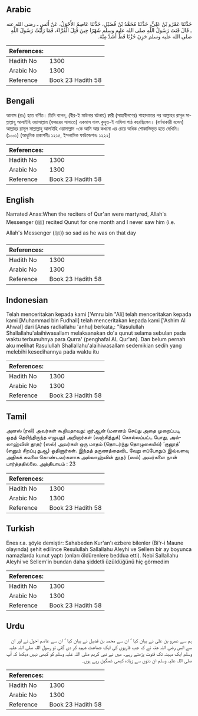 ## Arabic


<div dir="rtl" lang="ar" style={{fontSize:'larger',backgroundColor:'#f8f9fa',padding:20}}>
حَدَّثَنَا عَمْرُو بْنُ عَلِيٍّ، حَدَّثَنَا مُحَمَّدُ بْنُ فُضَيْلٍ، حَدَّثَنَا عَاصِمٌ الأَحْوَلُ، عَنْ أَنَسٍ ـ رضى الله عنه ـ قَالَ قَنَتَ رَسُولُ اللَّهِ صلى الله عليه وسلم شَهْرًا حِينَ قُتِلَ الْقُرَّاءُ، فَمَا رَأَيْتُ رَسُولَ اللَّهِ صلى الله عليه وسلم حَزِنَ حُزْنًا قَطُّ أَشَدَّ مِنْهُ‏.‏
</div>
<div style={{backgroundColor:'#f8f9fa',padding:20, marginBottom: 10}}><table> <thead> <tr> <th>References:</th> <th></th> </tr> </thead> <tbody><tr><td>Hadith No</td><td>1300</td></tr><tr><td>Arabic No</td><td>1300</td></tr><tr><td>Reference</td><td>Book 23 Hadith 58</td></tr></tbody></table></div>

## Bengali


<div dir="ltr" lang="bn" style={{fontSize:'larger',backgroundColor:'#f8f9fa',padding:20}}>
আনাস (রাঃ) হতে বর্ণিত। তিনি বলেন, (বীর-ই মাউনার ঘটনায়) ক্বারী (সাহাবীগণের) শাহাদাতের পর আল্লাহর রাসূল সাল্লাল্লাহু আলাইহি ওয়াসাল্লাম (ফজরের সালাতে) একমাস যাবৎ কুনুত-ই নাযিলা পাঠ করেছিলেন। (বর্ণনাকারী বলেন) আল্লাহর রাসূল সাল্লাল্লাহু আলাইহি ওয়াসাল্লাম -কে আমি আর কখনো এর চেয়ে অধিক শোকাভিভূত হতে দেখিনি। (১০০১) (আধুনিক প্রকাশনীঃ ১২১৫, ইসলামিক ফাউন্ডেশনঃ ১২২২)
</div>
<div style={{backgroundColor:'#f8f9fa',padding:20, marginBottom: 10}}><table> <thead> <tr> <th>References:</th> <th></th> </tr> </thead> <tbody><tr><td>Hadith No</td><td>1300</td></tr><tr><td>Arabic No</td><td>1300</td></tr><tr><td>Reference</td><td>Book 23 Hadith 58</td></tr></tbody></table></div>

## English


<div dir="ltr" lang="en" style={{fontSize:'larger',backgroundColor:'#f8f9fa',padding:20}}>
Narrated Anas:When the reciters of Qur'an were martyred, Allah's Messenger (ﷺ) recited Qunut for one month and I never saw him (i.e. Allah's Messenger (ﷺ)) so sad as he was on that day
</div>
<div style={{backgroundColor:'#f8f9fa',padding:20, marginBottom: 10}}><table> <thead> <tr> <th>References:</th> <th></th> </tr> </thead> <tbody><tr><td>Hadith No</td><td>1300</td></tr><tr><td>Arabic No</td><td>1300</td></tr><tr><td>Reference</td><td>Book 23 Hadith 58</td></tr></tbody></table></div>

## Indonesian


<div dir="ltr" lang="id" style={{fontSize:'larger',backgroundColor:'#f8f9fa',padding:20}}>
Telah menceritakan kepada kami ['Amru bin "Ali] telah menceritakan kepada kami [Muhammad bin Fudhail] telah menceritakan kepada kami ['Ashim Al Ahwal] dari [Anas radliallahu 'anhu] berkata,: "Rasulullah Shallallahu'alaihiwasallam melaksanakan do'a qunut selama sebulan pada waktu terbunuhnya para Qurra' (penghafal AL Qur'an). Dan belum pernah aku melihat Rasulullah Shallallahu'alaihiwasallam sedemikian sedih yang melebihi kesedihannya pada waktu itu
</div>
<div style={{backgroundColor:'#f8f9fa',padding:20, marginBottom: 10}}><table> <thead> <tr> <th>References:</th> <th></th> </tr> </thead> <tbody><tr><td>Hadith No</td><td>1300</td></tr><tr><td>Arabic No</td><td>1300</td></tr><tr><td>Reference</td><td>Book 23 Hadith 58</td></tr></tbody></table></div>

## Tamil


<div dir="ltr" lang="ta" style={{fontSize:'larger',backgroundColor:'#f8f9fa',padding:20}}>
அனஸ் (ரலி) அவர்கள் கூறியதாவது: குர்ஆன் (மனனம் செய்து அதை முறைப்படி ஓதத் தெரிந்திருந்த எழுபது) அறிஞர்கள் (வஞ்சித்துக்) கொல்லப்பட்ட போது, அல்லாஹ்வின் தூதர் (ஸல்) அவர்கள் ஒரு மாதம் (தொடர்ந்து தொழுகையில்) ‘குனூத்’ (எனும் சிறப்பு துஆ) ஓதினார்கள். இந்தத் தருணத்தைவிட வேறு எப்போதும் இவ்வளவு அதிகக் கவலை கொண்டவர்களாக அல்லாஹ்வின் தூதர் (ஸல்) அவர்களை நான் பார்த்ததில்லை. அத்தியாயம் : 23
</div>
<div style={{backgroundColor:'#f8f9fa',padding:20, marginBottom: 10}}><table> <thead> <tr> <th>References:</th> <th></th> </tr> </thead> <tbody><tr><td>Hadith No</td><td>1300</td></tr><tr><td>Arabic No</td><td>1300</td></tr><tr><td>Reference</td><td>Book 23 Hadith 58</td></tr></tbody></table></div>

## Turkish


<div dir="ltr" lang="tr" style={{fontSize:'larger',backgroundColor:'#f8f9fa',padding:20}}>
Enes r.a. şöyle demiştir: Sahabeden Kur'an'ı ezbere bilenler (Bi'r-i Maune olayında) şehit edilince Resulullah Sallallahu Aleyhi ve Sellem bir ay boyunca namazlarda kunut yaptı (onları öldürenlere beddua etti). Nebi Sallallahu Aleyhi ve Sellem'in bundan daha şiddetli üzüldüğünü hiç görmedim
</div>
<div style={{backgroundColor:'#f8f9fa',padding:20, marginBottom: 10}}><table> <thead> <tr> <th>References:</th> <th></th> </tr> </thead> <tbody><tr><td>Hadith No</td><td>1300</td></tr><tr><td>Arabic No</td><td>1300</td></tr><tr><td>Reference</td><td>Book 23 Hadith 58</td></tr></tbody></table></div>

## Urdu


<div dir="rtl" lang="ur" style={{fontSize:'larger',backgroundColor:'#f8f9fa',padding:20}}>
ہم سے عمرو بن علی نے بیان کیا ‘ ان سے محمد بن فضیل نے بیان کیا ‘ ان سے عاصم احول نے اور ان سے انس رضی اللہ عنہ نے کہ جب قاریوں کی ایک جماعت شہید کر دی گئی تو رسول اللہ صلی اللہ علیہ وسلم ایک مہینہ تک قنوت پڑھتے رہے۔ میں نے نبی کریم صلی اللہ علیہ وسلم کو کبھی نہیں دیکھا کہ آپ صلی اللہ علیہ وسلم ان دنوں سے زیادہ کبھی غمگین رہے ہوں۔
</div>
<div style={{backgroundColor:'#f8f9fa',padding:20, marginBottom: 10}}><table> <thead> <tr> <th>References:</th> <th></th> </tr> </thead> <tbody><tr><td>Hadith No</td><td>1300</td></tr><tr><td>Arabic No</td><td>1300</td></tr><tr><td>Reference</td><td>Book 23 Hadith 58</td></tr></tbody></table></div>